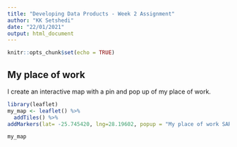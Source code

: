 ```yaml
---
title: "Developing Data Products - Week 2 Assignment"
author: "KK Setshedi"
date: "22/01/2021"
output: html_document
---
```


```r
knitr::opts_chunk$set(echo = TRUE)
```

## My place of work
I create an interactive map with a pin and pop up of my place of work.

```r
library(leaflet)
my_map <- leaflet() %>%
  addTiles() %>%
addMarkers(lat= -25.745420, lng=28.19602, popup = "My place of work SARB")

my_map
```

